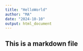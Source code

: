 ```yaml
---
title: "HelloWorld"
author: "MA"
date: "2024-10-10"
output: html_document
---
```


## This is a markdown file
